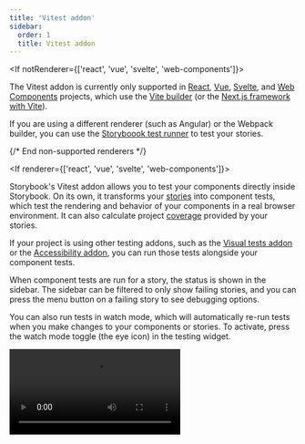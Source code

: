 ```yaml
---
title: 'Vitest addon'
sidebar:
  order: 1
  title: Vitest addon
---
```


<If notRenderer={['react', 'vue', 'svelte', 'web-components']}>
  
<Callout variant="info">

The Vitest addon is currently only supported in [React](?renderer=react), [Vue](?renderer=vue), [Svelte](?renderer=svelte), and [Web Components](?renderer=web-components) projects, which use the [Vite builder](../builders/vite.mdx) (or the [Next.js framework with Vite](../get-started/frameworks/nextjs.mdx#with-vite)).

If you are using a different renderer (such as Angular) or the Webpack builder, you can use the [Storyboook test runner](./test-runner.mdx) to test your stories.

</Callout>

</If>
{/* End non-supported renderers */}

<If renderer={['react', 'vue', 'svelte', 'web-components']}>

Storybook's Vitest addon allows you to test your components directly inside Storybook. On its own, it transforms your [stories](../../writing-stories/index.mdx) into component tests, which test the rendering and behavior of your components in a real browser environment. It can also calculate project [coverage](../test-coverage.mdx) provided by your stories.

If your project is using other testing addons, such as the [Visual tests addon](../visual-testing.mdx) or the [Accessibility addon](../accessibility-testing.mdx), you can run those tests alongside your component tests.

When component tests are run for a story, the status is shown in the sidebar. The sidebar can be filtered to only show failing stories, and you can press the menu button on a failing story to see debugging options.

You can also run tests in watch mode, which will automatically re-run tests when you make changes to your components or stories. To activate, press the watch mode toggle (the eye icon) in the testing widget.

<Video src="../../_assets/writing-tests/addon-vitest-overview.mp4" />

## Install and set up

Before installing, make sure your project meets the following requirements:

- A Storybook framework that uses Vite (e.g. [`vue3-vite`](../../get-started/frameworks/vue3-vite.mdx), [`react-vite`](../../get-started/frameworks/react-vite.mdx), [`nextjs-vite`](../../get-started/frameworks/nextjs.mdx#with-vite), [`sveltekit`](../../get-started/frameworks/sveltekit.mdx), etc.)
- Vitest ≥ 3.0
    - If you're not yet using Vitest, it will be installed and configured for you when you install the addon
- (optional) MSW ≥ 2.0
    - If MSW is installed, it must be v2.0.0 or later to not conflict with Vitest's dependency

<If renderer="react">
  <Callout variant="info" icon="ℹ️">
    **Using with Next.js** — The Vitest addon is supported in Next.js ≥ 14.1 projects, but you must be using the [`@storybook/nextjs-vite` framework](../../get-started/frameworks/nextjs.mdx#with-vite). When you run the setup command below, you will be prompted to install and use the framework if you haven't already.
  </Callout>
</If>

### Automatic setup

Run the following command to install and configure the addon, which contains the plugin to run your stories as tests using Vitest:

<CodeSnippets path="addon-test-install.md" />

That [`add` command](../../addons/install-addons.mdx#automatic-installation) will install and register the Vitest addon. It will also inspect your project's Vite and Vitest setup, and install and configure them with sensible defaults, if necessary. You may need to adjust the configuration to fit your project's needs. The full configuration options can be found in the [API section](#options), below.

### Manual setup

For some project setups, the `add` command may be unable to automate the addon and plugin setup and ask you to complete additional setup steps. Here's what to do:

1. Make sure Vite and Vitest are configured in your project.
1. Configure Vitest to use [browser mode](https://vitest.dev/guide/browser/).
1. Install the addon, `@storybook/addon-vitest`, in your project and [register it in your Storybook configuration](../../addons/install-addons.mdx#manual-installation).
1. Create a test setup file, `.storybook/vitest.setup.ts`. You can use the [example setup file](#example-vitest-setup) as a guide.
1. Adjust your Vitest configuration to include the plugin and reference the setup file. You can use the [example configuration files](#example-configuration-files) as a guide.
   - For projects with existing Vitest tests, we recommend using a [workspace file](https://vitest.dev/guide/workspace/) to define separate projects for your Storybook tests and other tests. This allows you to run them either in isolation or together, depending on your needs.

### Example configuration files

When the addon is set up automatically, it will create or adjust your Vitest configuration files for you. If you're setting up manually, you can use the following examples as a reference when configuring your project.

<details id="example-vitest-setup">
  <summary>Example Vitest setup file</summary>

 Storybook stories contain configuration defined in `.storybook/preview.js|ts`. To ensure that configuration is available to your tests, you can apply it in a Vitest setup file. Here's an example of how to do that:

  {/* prettier-ignore-start */}

  <CodeSnippets path="portable-stories-vitest-set-project-annotations-simple.md" />

  {/* prettier-ignore-end */}

  The `setProjectAnnotations` function is part of the [portable stories API](../../api/portable-stories/portable-stories-vitest.mdx#setprojectannotations), which is used internally by the Vitest plugin to transform your stories into tests.
</details>

<details id="example-vitest-config">
  <summary>Example Vitest config file</summary>

  The most simple application of the plugin is to include it in your Vitest configuration file:

  {/* prettier-ignore-start */}

  <CodeSnippets path="vitest-plugin-vitest-config.md" />

  {/* prettier-ignore-end */}

</details>

<details id="example-vitest-workspace">
  <summary>Example Vitest workspace file (Vitest < 3.2)</summary>

  If you're using a [Vitest workspace](https://vitest.dev/guide/workspace), you can define a new workspace project:

  {/* prettier-ignore-start */}

  <CodeSnippets path="vitest-plugin-vitest-workspace.md" />

  {/* prettier-ignore-end */}

</details>

## Usage

There are multiple ways to run tests using the addon.

We recommend (and configure, by default) running Vitest in [browser mode](https://vitest.dev/guide/browser/), using [Playwright's](https://playwright.dev) Chromium browser. Browser mode ensures your components are tested in a real browser environment, which is more accurate than simulations like JSDom or HappyDom. This is especially important for testing components that rely on browser APIs or features.

### Storybook UI

The easiest way to run tests is through the Storybook UI. With a click, you can run multiple types of tests for all stories in your project, a group of stories, or a single story.

To run all tests for your whole project, press the Run tests button in the testing widget at the bottom of the sidebar.

![Screenshot of testing widget, expanded, with the Run tests button highlighted](../../_assets/writing-tests/test-widget-run-all.png)

Alternatively, you can expand the testing widget to run specific types of tests individually. The sub-types listed under component tests will all run together, including when watch mode (which will automatically re-run relevant tests upon code changes) is enabled (with the eye icon).

![Screenshot of testing widget, expanded, showing test types and watch mode toggle](../../_assets/writing-tests/test-widget-expanded.png)

<Callout variant="info" icon="ℹ️">

If you have the [Visual tests addon](../visual-testing.mdx) installed, you'll see an option to run Visual tests alongside Component tests.

![Screenshot of testing widget, expanded, showing Visual tests](../../_assets/writing-tests/test-widget-expanded-with-vta.png)

Other addons, such as [a11y](../accessibility-testing.mdx#run-accessibility-tests), may also provide test types that can be run from the testing widget and affect the status indicators on stories and components.

</Callout>

To run tests for a specific story or group of stories, press the menu button (three dots) that appears on hover of a sidebar item. You can then select the test type you want to run.

![Screenshot of story sidebar item with open menu](../../_assets/writing-tests/context-menu.png)

After running your tests, you will now see status indicators on stories and components for their pass, fail, or error state. You can press on the menu button when hovering a story to see the test results for that story. Selecting a result in the menu will navigate you to that story and open the appropriate debugging panel. For example, if an interaction test fails, you can jump straight to the failure in the Interactions panel. That panel provides an interactive debugger for your test, allowing you to step through each simulated behavior or assertion.

The testing widget will also show you the total number of tests run, the number of tests that passed, and the number of tests that failed or errored. You can press the failure number to filter the sidebar to only those stories that failed.

<Video src="../../_assets/writing-tests/addon-vitest-filter-failures.mp4" />

### CLI

You can also run tests using the Vitest CLI. We recommend adding a script to your `package.json` to make running tests easier. Here's an example of how to do that:

```json title="package.json"
{
  "scripts": {
    "test": "vitest",
    "test-storybook": "vitest --project=storybook"
  }
}
```

In this example, we've added two scripts: `test` to run all tests in your project (you may already have this), and `test-storybook` to run only your Storybook tests. The `--project=storybook` flag tells Vitest to run the tests for the Storybook project.

Then, run this command to run your tests (in [watch mode](https://vitest.dev/guide/cli.html#vitest-watch), by default) using the Vitest CLI:

<CodeSnippets path="vitest-plugin-run-tests.md" />

#### Debugging

While the plugin does not require Storybook to run when testing, you may still want to run Storybook to debug your tests. To enable this, provide the [`storybookScript` option](#storybookscript) in the plugin configuration. When you run Vitest in watch mode, the plugin will start Storybook using this script and provide links to the story in the output on test failures. This allows you to quickly jump to the story in Storybook to debug the issue.

You can also provide a [`storybookUrl` option](#storybookurl) to the plugin configuration. When you're not using watch mode and tests fail, the plugin will provide a link to the story using this URL in the output. This is useful when [running tests in CI](#in-ci) or other environments where Storybook is not already running.

![Screenshot of test failure in the console, showing a failure with a link to the story](../../_assets/writing-tests/vitest-plugin-test-failure.png)

### Editor extension

Transforming your stories into Vitest tests with the plugin also enables you to run and debug tests using Vitest [IDE integrations](https://vitest.dev/guide/ide.html). This allows you to run tests directly from your editor, such as VSCode and JetBrains IDE.

This screenshot shows how you can run your Vitest tests in VSCode using the [Vitest extension](https://marketplace.visualstudio.com/items?itemName=vitest.explorer). Stories are annotated with the test status, and, when a test fails, a link to the story is provided for [debugging](#debugging).

![Screenshot of test failure in VSCode, showing a failure attached to a story](../../_assets/writing-tests/vitest-plugin-vscode.png)

### In CI

For the most part, running your Storybook tests in CI is done [via the CLI](#cli).

However, to have the test output link to your published Storybook on test failures, you need to provide the [`storybookUrl` option](#storybookurl) in the plugin configuration. Please reference the [detailed example in the Testing in CI guide](../in-ci.mdx#21-debugging-test-failures-in-ci).

## How it works

The Vitest addon works by using a Vitest plugin to transform your stories into [Vitest](https://vitest.dev) tests using [portable stories](../../api/portable-stories/portable-stories-vitest.mdx). It also configures Vitest to run those tests in [browser mode](https://vitest.dev/guide/browser/), using Playwright's Chromium browser. Because it is built on top of Vitest, the addon requires a Vite-based Storybook framework.

Stories are tested in two ways: a smoke test to ensure it renders and, if a [play function](../interaction-testing.mdx#writing-interaction-tests) is defined, that function is run and any [assertions made](../interaction-testing.mdx#asserting-with-expect) within it are validated.

When you run tests in the [Storybook UI](#storybook-ui), the addon runs Vitest in the background and reports the results in the sidebar. 

## Configuring tests

The tests run by the addon can be configured in two ways. You can toggle which test types are run and include, exclude, or skip stories from being tested.

### Toggling test types

In addition to component tests, the Vitest addon supports multiple types of tests, depending on which other addons you are using in your project. Some test types, like [visual tests](../visual-testing.mdx), are run independently. Others, like [accessibility](../accessibility-testing.mdx), must be run alongside component tests. For these dependent test types, you can toggle them on or off in the testing widget by checking or unchecking the test types you want to run.

![Screenshot of testing widget, expanded, everything is checked](../../_assets/writing-tests/test-widget-expanded-all-enabled.png)

Note that you may not have all of the test types pictured, depending on which addons you have installed.

### Including, excluding, or skipping tests

You can use [tags](../../writing-stories/tags.mdx) to include, exclude, or skip stories from being tested. Included stories are tested, excluded stories are not tested, and skipped stories are not tested but are counted in the test results.

By default, the plugin will run all stories with the `test` tag. You can adjust this behavior by providing the [`tags` option](#tags) in the plugin configuration. This allows you to include, exclude, or skip stories based on their tags.

In this example, we'll apply the `stable` tag to all of the Button component's stories, except for ExperimentalFeatureStory, which will have the `experimental` tag:

{/* prettier-ignore-start */}

<CodeSnippets path="tags-remove-in-story.md" />

{/* prettier-ignore-end */}

To connect those tags to our test behavior, we can adjust the plugin configuration to exclude the `experimental` tag:

```js title="vitest.workspace.ts"
export default defineWorkspace([
  // ...
  {
    // ...
    {
      plugins: [
        storybookTest({
          // ...
          tags: {
            include: ['test'],
            exclude: ['experimental'],
          },
        }),
      ],
    },
  },
])
```

If the same tag is in both the `include` and `exclude` arrays, the `exclude` behavior takes precedence.

## Comparison to the test runner

The [test runner](./test-runner.mdx) requires a running Storybook instance to test your stories, because it visits each one, executes the play function, and listens for results. The Vitest plugin, however, transforms your stories into tests using Vite and portable stories, so it does not need to run Storybook to test your stories. Because of this reliance on Vite, the plugin can only be used with Storybook frameworks that use Vite (and [Next.js](../../get-started/frameworks/nextjs.mdx#with-vite)). The test runner, on the other hand, can be used with any Storybook framework.

| Feature                                               | Vitest addon       | test-runner              |
| ----------------------------------------------------- | ------------------ | ------------------------ |
| **Test types**                                                                                        |
| - [Interaction tests](../interaction-testing.mdx)     | ✅                 | ✅                       |
| - [Accessibility tests](../accessibility-testing.mdx) | ✅                 | ✅                       |
| - [Visual tests](../visual-testing.mdx)               | ✅                 | ❌                       |
| - [Snapshot tests](../snapshot-testing.mdx)           | ❌                 | ✅                       |
| **Testing contexts**                                                                                  |
| - Storybook UI                                        | ✅                 | ❌                       |
| - Editor extensions                                   | ✅                 | ❌                       |
| - CLI                                                 | ✅                 | ✅                       |
| - In CI                                               | ✅                 | ✅                       |
| Works with all Storybook frameworks                   | ❌ (requires Vite) | ✅                       |
| Runs tests in a real browser environment              | ✅                 | ✅                       |
| Calculates code coverage                              | ✅                 | ✅ (with addon-coverage) |
| Requires a running or published Storybook             | ❌                 | ✅                       |
| Extensible to other addons                            | ✅                 | ❌                       |

The test runner is only a CLI tool. It does not have a UI for running tests, nor does it have an editor extension. The addon, however, provides a UI in Storybook for running tests, and it enables you to run and debug tests using Vitest IDE integrations.

Additionally, the test runner ran your stories as orchestrated tests in Jest, and that orchestration came with some complexity. By comparison, this plugin transforms your stories into real tests and then runs them using Vitest, which is simpler and more configurable.

Finally, because of the simpler architecture and the use of Vitest, this plugin should be faster than the test runner for most projects. We'll do more benchmarking to quantify this in the future.

## FAQ

### What happens if Vitest itself has an error?

Sometimes tests can fail because of errors within Vitest itself. When this happens, the testing widget in the Storybook UI will alert you to the error, and you can click a link to view it in full. The error will also be logged to the console.

![Screenshot of testing widget, expanded, showing Vitest error](../../_assets/writing-tests/test-widget-vitest-error.png)

Vitest offers [troubleshooting help for common errors](https://vitest.dev/guide/common-errors.html).

### What happens when there are different test results in multiple environments?

When you run tests with this addon, they are run as Vitest tests with whatever configuration you have set up in your project. By default, they will run in browser mode, using Playwright's Chromium browser. Sometimes, tests will fail when run in the addon (or via CLI), but then pass when viewed in the Interactions panel (or vice versa). This can happen because the tests are run in different environments, which can have different behaviors.

### How do I debug my CLI tests in Storybook?

The plugin will attempt to provide links to the story in Storybook when tests fail in CLI, for [debugging](#debugging) purposes.

If the URLs are not working when running tests in watch mode, you should check two configuration options:

- [`storybookUrl`](#storybookurl): Ensure this URL is correct and accessible. For example, the default is `http://localhost:6006`, which may not use the same port number you're using.
- [`storybookScript`](#storybookscript): Ensure this script is correctly starting Storybook.

If the URLs are not working when running tests in CI, you should ensure the Storybook is built and published before running the tests. You can then provide the URL to the published Storybook using the `storybookUrl` option. See the [In CI](#in-ci) section for an example.

### How do I ensure my tests can find assets in the public directory?

If your stories use assets in the public directory and you're not using the default public directory location (`public`), you need to adjust the Vitest configuration to include the public directory. You can do this by providing the [`publicDir` option in the Vitest configuration file](https://vitejs.dev/config/shared-options.html#publicdir).

### How do I isolate Storybook tests from others?

Some projects might contain a `test` property in their Vite configuration. Because the Vitest configuration used by this plugin extends that Vite config, the `test` properties are merged. This lack of isolation can cause issues with your Storybook tests.

To isolate your Storybook tests from other tests, you need to move the `test` property from your Vite configuration to the Vitest configuration. The Vitest config used by the plugin can then safely extend your Vite config without merging the `test` property.

Additionally, we recommend using a [workspace file](#example-configuration-files) to define separate projects for your Storybook tests and other tests. This ensures each can be run either in isolation or together, depending on your needs.

### Why do we recommend browser mode?

Vitest's browser mode runs your tests in a real browser (Chromium, via Playwright, in the default configuration). The alternative is a simulated browser environment, like JSDom or HappyDom, which can have differences in behavior compared to a real browser. For UI components, which can often depend on browser APIs or features, running tests in a real browser is more accurate.

For more, see [Vitest's guide on using browser mode effectively](https://vitest.dev/guide/browser/#motivation).

### How do I use WebDriver instead of Playwright?

We recommend running tests in a browser using Playwright, but you can use WebDriverIO instead. To do so, you need to adjust the [browser provider in the Vitest configuration file](https://vitest.dev/config/#browser-provider).

### How do I use a browser other than Chromium?

We recommend using Chromium, because it is most likely to best match the experience of a majority of your users. However, you can use other browsers by adjusting the [browser name in the Vitest configuration file](https://vitest.dev/config/#browser-name). Note that [Playwright and WebDriverIO support different browsers](https://vitest.dev/guide/browser/#browser-option-types).

### How do I customize a test name?

By default, the export name of a story is mapped to the test name. To create a more descriptive test description, you can provide a `name` property for the story. This allows you to include spaces, brackets, or other special characters.

```js title="Example.stories.js|ts"
export const Story = {
  name: 'custom, descriptive name'
};
```

<If renderer="react">

### How do I fix the `m.createRoot is not a function` error?

This error can occur when using the addon on a project that uses a React version other than 18. To work around the issue, you can provide an alias to ensure the correct React version is used. Here's an example of how to do that in the Vitest configuration file:

```ts title="vitest.config.ts"
import { defineConfig } from 'vitest/config';

export default defineConfig({
  // ...
  resolve: {
    alias: {
      "@storybook/react-dom-shim": "@storybook/react-dom-shim/dist/react-16",
    },
  },
});
```

</If>

### How do I fix the `Error: Vitest failed to find the current suite` error?

If you encounter this error, it's often not a Vitest issue but rather related to how your stories are being transformed. Here are steps to troubleshoot:

1. Check the complete error logs for additional context, particularly around story transformation
2. Pay attention to Vite dependency optimization warnings (e.g., "new dependencies optimized: lodash")
3. If you see dependency optimization warnings, these can cause test-breaking reloads during execution

The most common fix is to pre-optimize your dependencies. You can do this by adding the dependencies to your Vite config's [`optimizeDeps.include`](https://vitejs.dev/config/dep-optimization-options.html#optimizedeps-include) array.

This prevents mid-test dependency optimization, which can interfere with Vitest's test suite management.

## API

### Exports

This addon has the following exports:

```js
import { storybookTest } from '@storybook/addon-vitest/vitest-plugin'
```

#### `storybookTest`

Type: `function`

A [Vitest plugin](https://vitejs.dev/guide/api-plugin) that transforms your stories into tests. It accepts an [options object](#options) for configuration.

### Options

The plugin is configured using an options object. Here are the available properties:

#### `configDir`

Type: `string`

Default: `.storybook`

The directory where the Storybook configuration is located, relative to the current working directory.

If your [Storybook configuration](../../configure/index.mdx) is not in the default location, you **must** specify the location here so the plugin can function correctly.

#### `storybookScript`

Type: `string`

Optional script to run Storybook. If provided, Vitest will start Storybook using this script when run in watch mode. Only runs if the Storybook in `storybookUrl` is not already available.

#### `storybookUrl`

Type: `string`

Default: `http://localhost:6006`

The URL where Storybook is hosted. This is used for internal checks and to provide a [link to the story in the test output on failures](#debugging).

#### `tags`

Type:

```ts
{
  include: string[];
  exclude: string[];
  skip: string[];
}
```

Default:

```ts
{
  include: ['test'],
  exclude: [],
  skip: [],
}
```

[Tags](../../writing-stories/tags.mdx) to include, exclude, or skip. These tags are defined as annotations in your story, meta, or preview.

- **`include`**: Stories with these tags will be tested
- **`exclude`**: Stories with these tags will not be tested, and will not be counted in the test results
- **`skip`**: Stories with these tags will not be tested, and will be counted in the test results

#### `disableAddonDocs`

Type: `boolean`

Default: `true`

Whether to disable addon docs MDX parsing while running tests.

When either the preview config or stories import mdx files, they are mocked as normally they are not needed for tests.
You might set `disableAddonDocs` to `false` only in case your stories actually need to read and parse MDX files as part of rendering your components.
</If>
{/* End supported renderers */}

**More testing resources**

* [Interaction testing](../interaction-testing.mdx) for user behavior simulation
* [Accessibility testing](../accessibility-testing.mdx) for accessibility
* [Visual testing](../visual-testing.mdx) for appearance
* [Snapshot testing](../snapshot-testing.mdx) for rendering errors and warnings
* [Test coverage](../test-coverage.mdx) for measuring code coverage
* [CI](../in-ci.mdx) for running tests in your CI/CD pipeline
* [Test runner](./test-runner.mdx) to automate test execution
* [End-to-end testing](./stories-in-end-to-end-tests.mdx) for simulating real user scenarios
* [Unit testing](./stories-in-unit-tests.mdx) for functionality
